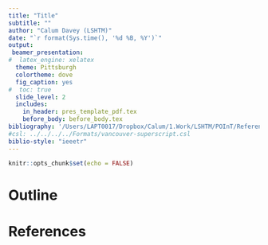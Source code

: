 ```yaml
---
title: "Title"
subtitle: ""
author: "Calum Davey (LSHTM)"
date: "`r format(Sys.time(), '%d %B, %Y')`"
output:
 beamer_presentation: 
#  latex_engine: xelatex 
  theme: Pittsburgh
  colortheme: dove 
  fig_caption: yes
#  toc: true
  slide_level: 2
  includes:
    in_header: pres_template_pdf.tex
    before_body: before_body.tex
bibliography: '/Users/LAPT0017/Dropbox/Calum/1.Work/LSHTM/POInT/References/Library.bib'
#csl: ../../../../Formats/vancouver-superscript.csl
biblio-style: "ieeetr"
---
```


```r
knitr::opts_chunk$set(echo = FALSE)
```

# Outline {-}

\tableofcontents

# References {.allowframebreaks}
\footnotesize